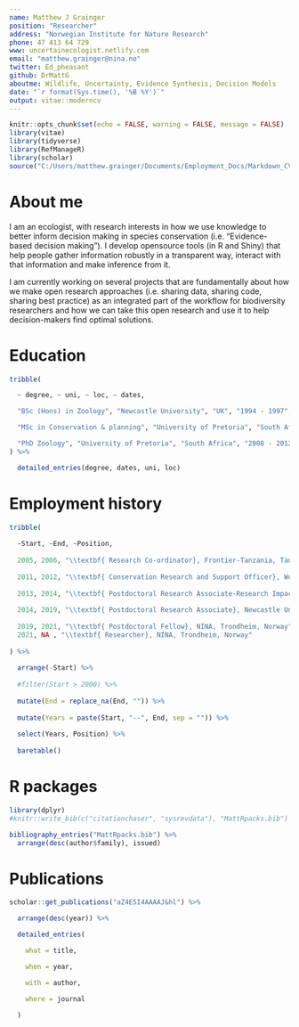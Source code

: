 ```yaml
---
name: Matthew J Grainger
position: "Researcher"
address: "Norwegian Institute for Nature Research"
phone: 47 413 64 729
www: uncertainecologist.netlify.com
email: "matthew.grainger@nina.no"
twitter: Ed_pheasant
github: DrMattG
aboutme: Wildlife, Uncertainty, Evidence Synthesis, Decision Models
date: "`r format(Sys.time(), '%B %Y')`"
output: vitae::moderncv
---
```


```r
knitr::opts_chunk$set(echo = FALSE, warning = FALSE, message = FALSE)
library(vitae)
library(tidyverse)
library(RefManageR)
library(scholar)
source("C:/Users/matthew.grainger/Documents/Employment_Docs/Markdown_CV/Robjhyndman_Baretable.R")
```

# About me

I am an ecologist, with research interests in how we use knowledge to better inform decision making in species conservation (i.e. "Evidence-based decision making"). I develop opensource tools (in R and Shiny) that help people gather information robustly in a transparent way, interact with that information and make inference from it.

I am currently working on several projects that are fundamentally about how we make open research approaches (i.e. sharing data, sharing code, sharing best practice) as an integrated part of the workflow for biodiversity researchers and how we can take this open research and use it to help decision-makers find optimal solutions.

# Education

```r
tribble(

  ~ degree, ~ uni, ~ loc, ~ dates,

  "BSc (Hons) in Zoology", "Newcastle University", "UK", "1994 - 1997",

  "MSc in Conservation & planning", "University of Pretoria", "South Africa", "2004 - 2005", 

  "PhD Zoology", "University of Pretoria", "South Africa", "2008 - 2012" 
) %>% 

  detailed_entries(degree, dates, uni, loc)
```

# Employment history


```r

tribble(
  
  ~Start, ~End, ~Position,
  
  2005, 2006, "\\textbf{ Research Co-ordinator}, Frontier-Tanzania, Tanzania",
  
  2011, 2012, "\\textbf{ Conservation Research and Support Officer}, World Pheasant Ass., Newcastle, UK",
  
  2013, 2014, "\\textbf{ Postdoctoral Research Associate-Research Impact}, Newcastle University, UK",
  
  2014, 2019, "\\textbf{ Postdoctoral Research Associate}, Newcastle University, UK",
  
  2019, 2021, "\\textbf{ Postdoctoral Fellow}, NINA, Trondheim, Norway",
  2021, NA , "\\textbf{ Researcher}, NINA, Trondheim, Norway"
  
) %>%
  
  arrange(-Start) %>%
  
  #filter(Start > 2000) %>%
  
  mutate(End = replace_na(End, "")) %>%
  
  mutate(Years = paste(Start, "--", End, sep = "")) %>%
  
  select(Years, Position) %>%
  
  baretable()

```



# R packages

```r
library(dplyr)
#knitr::write_bib(c("citationchaser", "sysrevdata"), "MattRpacks.bib")

bibliography_entries("MattRpacks.bib") %>%
  arrange(desc(author$family), issued)
```

# Publications

```r
scholar::get_publications("aZ4E5I4AAAAJ&hl") %>%

  arrange(desc(year)) %>%

  detailed_entries(

    what = title,

    when = year,

    with = author,

    where = journal

  )
```

